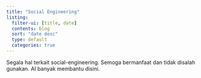```yaml
---
title: "Social Engineering"
listing:
  filter-ui: [title, date]
  contents: blog
  sort: "date desc"
  type: default
  categories: true
---
```


Segala hal terkait social-engineering. Semoga bermanfaat dan tidak disalah gunakan. AI banyak membantu disini.
